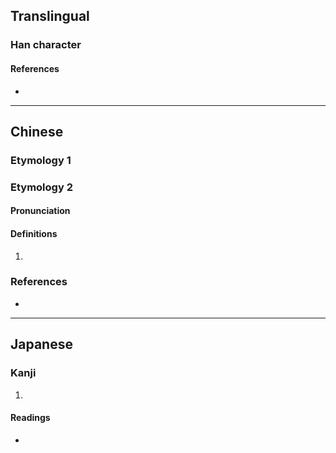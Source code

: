 {{character info/new}}
==Translingual==

===Han character===
{{Han char|rn=85|rad=水|as=04|sn=7|four=38140|canj=EOJ|ids=⿰氵午}}

====References====
* {{Han ref|kx=0609.040|dkj=17175|dj=1002.010|hdz=31566.030|uh=6C7B|ud=27771|bh=CB5C|bd=52060}}

----

==Chinese==
{{zh-forms}}

===Etymology 1===
{{zh-see|滸|a}}

===Etymology 2===

====Pronunciation====
{{zh-pron
|m=hǎng,huǎng
|c=hong5,gon1
|mc=y
|oc=y
|cat=pn
}}

====Definitions====
{{zh-hanzi}}

# {{surname|lang=zh}}

===References===
* {{R:yue:Hanzi}}

----

==Japanese==

===Kanji===
{{ja-kanji|grade=|rs=水04}}

# {{defn|lang=ja|sort=水04}}

====Readings====
* {{ja-readings|on=[[こ]] (ko)|kun=[[ほとり]] (hotori)}}